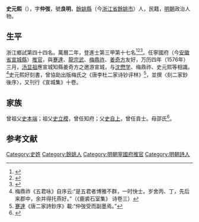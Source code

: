{{Otheruses|other=名为史元熙的其他人物|史邦载}}
{{明清人物信息框
| 姓名 = 史元熙
| 原名 =
| 圖片名稱= 
| 圖片大小 =
| 圖片說明 = 
| 最高職務 =
| 國家 = 大明 
| 爵位 =
| 籍貫 = 浙江紹興府餘姚縣
| 族裔 = 
| 旗籍 = 
| 字號 = 
| 諡號 =
| 出生日期 =
| 出生地點 =浙江紹興府餘姚縣
| 逝世日期 = 
| 逝世地點 =
| 墓葬 =
| 配偶 = 
| 親屬 = 
| 出身 =
* 萬曆二年甲戌科同進士出身
| 經歷 =
| 著作 =  
}}
'''史元熙'''（{{bd|?||?|}}），字'''仲弢'''，號'''良明'''，[[餘姚縣|餘姚縣]]（今[[浙江省|浙江省]][[餘姚市|餘姚市]]）人，民籍，[[明朝|明朝]]政治人物。

== 生平 ==
浙江鄉試第四十四名。萬曆二年，登進士第三甲第十七名<ref>{{Cite book|title=《皇明贡举考》卷五|last=（明）[[张朝瑞|张朝瑞]]|first=|publisher=《续修四库全书》史部第828册|year=|isbn=|location=|pages=}}</ref><ref>{{Cite book|title=贡举志五种 上|last=鲁小俊，江俊伟著|first=|publisher=武汉：武汉大学出版社|year=2009|isbn=978-7-307-07043-1|location=|pages=}}</ref><ref>{{Cite book|title=近代中国史料丛刊续辑 785-790 明清进士题名录索引 1-6|last=朱保炯，谢沛霖|first=|publisher=文海出版社|year=1981|isbn=|location=台湾}}</ref>。任寧國府（今[[安徽省|安徽省]][[宣城縣|宣城縣]]）[[推官|推官]]，與[[蹇達|蹇達]]、[[龍宗武|龍宗武]]、[[梅鼎祚|梅鼎祚]]、[[姜奇方|姜奇方]]友好，万历四年（1576年）三月，[[汤显祖|汤显祖]]應宣城知縣姜奇方之邀游宣城，与[[沈懋学|沈懋学]]、梅鼎祚、史元熙等相識。<ref>梅鼎祚《五君咏》自序云:“是五君者博雅不群，一时快士。岁舍丙、丁，先后来郡中，余并得托燕好。”（《鹿裘石室集》 诗卷三）</ref>史元熙好刻書，曾協助出版梅氏之《唐李杜二家诗钞评林》<ref>[[蹇達|蹇達]]《唐二家詩鈔序》載:“仲弢受而副墨焉。”</ref>，並撰〈刻二家鈔後序〉，又刊行《宣城集》十卷。

== 家族 ==
曾祖父[[史本端|史本端]]；祖父[[史立模|史立模]]，曾任知府；父[[史自上|史自上]]，曾任貢士。母邵氏<ref>{{Cite book|title=天一阁藏明代科举录选刊 登科录 点校本|last=龚延明主编|first=|publisher=宁波出版社|year=2016|isbn=978-7-5526-2320-8|location=宁波|pages=|quote=《天一閣藏明代科舉錄選刊.登科錄》之《萬曆二年甲戌科登科錄》}}</ref>。

==参考文献==
{{reflist}}

{{萬曆二年甲戌科殿試金榜}}

{{Authority control}}
{{DEFAULTSORT:Shi史}}
[[Category:史姓|Category:史姓]]
[[Category:餘姚人|Category:餘姚人]]
[[Category:明朝寧國府推官|Category:明朝寧國府推官]]
[[Category:明朝詩人|Category:明朝詩人]]